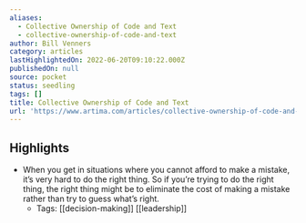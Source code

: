 ```yaml
---
aliases:
  - Collective Ownership of Code and Text
  - collective-ownership-of-code-and-text
author: Bill Venners
category: articles
lastHighlightedOn: 2022-06-20T09:10:22.000Z
publishedOn: null
source: pocket
status: seedling
tags: []
title: Collective Ownership of Code and Text
url: 'https://www.artima.com/articles/collective-ownership-of-code-and-text'
---
```

## Highlights

- When you get in situations where you cannot afford to make a mistake, it’s very hard to do the right thing. So if you’re trying to do the right thing, the right thing might be to eliminate the cost of making a mistake rather than try to guess what’s right.
    - Tags: [[decision-making]] [[leadership]]
